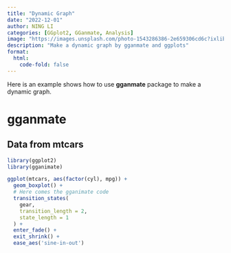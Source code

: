 ```yaml
---
title: "Dynamic Graph"
date: "2022-12-01"
author: NING LI
categories: [GGplot2, GGanmate, Analysis]
image: "https://images.unsplash.com/photo-1543286386-2e659306cd6c?ixlib=rb-4.0.3&ixid=MnwxMjA3fDB8MHxzZWFyY2h8NHx8RFlOQU1JQyUyMEdSQVBIfGVufDB8fDB8fA%3D%3D&auto=format&fit=crop&w=500&q=60"
description: "Make a dynamic graph by gganmate and ggplots"
format:
  html:
    code-fold: false
---
```


Here is an example shows how to use **gganmate** package to make a dynamic graph.

# gganmate

## Data from mtcars

```r
library(ggplot2)
library(gganimate)

ggplot(mtcars, aes(factor(cyl), mpg)) + 
  geom_boxplot() + 
  # Here comes the gganimate code
  transition_states(
    gear,
    transition_length = 2,
    state_length = 1
  ) +
  enter_fade() + 
  exit_shrink() +
  ease_aes('sine-in-out')
```
